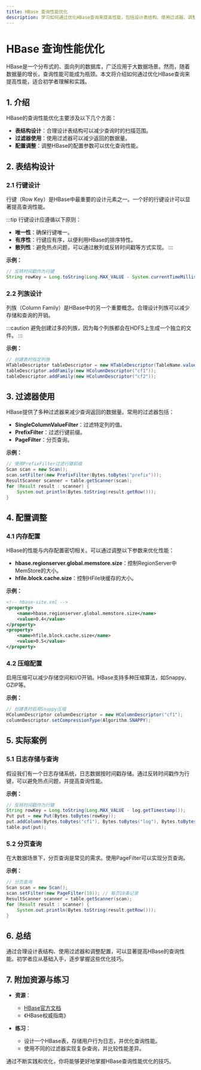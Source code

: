 ```yaml
---
title: HBase 查询性能优化
description: 学习如何通过优化HBase查询来提高性能，包括设计表结构、使用过滤器、调整配置等技巧。
---
```


# HBase 查询性能优化

HBase是一个分布式的、面向列的数据库，广泛应用于大数据场景。然而，随着数据量的增长，查询性能可能成为瓶颈。本文将介绍如何通过优化HBase查询来提高性能，适合初学者理解和实践。

## 1. 介绍

HBase的查询性能优化主要涉及以下几个方面：

- **表结构设计**：合理设计表结构可以减少查询时的扫描范围。
- **过滤器使用**：使用过滤器可以减少返回的数据量。
- **配置调整**：调整HBase的配置参数可以优化查询性能。

## 2. 表结构设计

### 2.1 行键设计

行键（Row Key）是HBase中最重要的设计元素之一。一个好的行键设计可以显著提高查询性能。

:::tip
行键设计应遵循以下原则：
- **唯一性**：确保行键唯一。
- **有序性**：行键应有序，以便利用HBase的排序特性。
- **散列性**：避免热点问题，可以通过散列或反转时间戳等方式实现。
:::

**示例：**

```java
// 反转时间戳作为行键
String rowKey = Long.toString(Long.MAX_VALUE - System.currentTimeMillis());
```

### 2.2 列族设计

列族（Column Family）是HBase中的另一个重要概念。合理设计列族可以减少存储和查询的开销。

:::caution
避免创建过多的列族，因为每个列族都会在HDFS上生成一个独立的文件。
:::

**示例：**

```java
// 创建表时指定列族
HTableDescriptor tableDescriptor = new HTableDescriptor(TableName.valueOf("myTable"));
tableDescriptor.addFamily(new HColumnDescriptor("cf1"));
tableDescriptor.addFamily(new HColumnDescriptor("cf2"));
```

## 3. 过滤器使用

HBase提供了多种过滤器来减少查询返回的数据量。常用的过滤器包括：

- **SingleColumnValueFilter**：过滤特定列的值。
- **PrefixFilter**：过滤行键前缀。
- **PageFilter**：分页查询。

**示例：**

```java
// 使用PrefixFilter过滤行键前缀
Scan scan = new Scan();
scan.setFilter(new PrefixFilter(Bytes.toBytes("prefix")));
ResultScanner scanner = table.getScanner(scan);
for (Result result : scanner) {
    System.out.println(Bytes.toString(result.getRow()));
}
```

## 4. 配置调整

### 4.1 内存配置

HBase的性能与内存配置密切相关。可以通过调整以下参数来优化性能：

- **hbase.regionserver.global.memstore.size**：控制RegionServer中MemStore的大小。
- **hfile.block.cache.size**：控制HFile块缓存的大小。

**示例：**

```xml
<!-- hbase-site.xml -->
<property>
    <name>hbase.regionserver.global.memstore.size</name>
    <value>0.4</value>
</property>
<property>
    <name>hfile.block.cache.size</name>
    <value>0.5</value>
</property>
```

### 4.2 压缩配置

启用压缩可以减少存储空间和I/O开销。HBase支持多种压缩算法，如Snappy、GZIP等。

**示例：**

```java
// 创建表时启用Snappy压缩
HColumnDescriptor columnDescriptor = new HColumnDescriptor("cf1");
columnDescriptor.setCompressionType(Algorithm.SNAPPY);
```

## 5. 实际案例

### 5.1 日志存储与查询

假设我们有一个日志存储系统，日志数据按时间戳存储。通过反转时间戳作为行键，可以避免热点问题，并提高查询性能。

**示例：**

```java
// 反转时间戳作为行键
String rowKey = Long.toString(Long.MAX_VALUE - log.getTimestamp());
Put put = new Put(Bytes.toBytes(rowKey));
put.addColumn(Bytes.toBytes("cf1"), Bytes.toBytes("log"), Bytes.toBytes(log.getContent()));
table.put(put);
```

### 5.2 分页查询

在大数据场景下，分页查询是常见的需求。使用PageFilter可以实现分页查询。

**示例：**

```java
// 分页查询
Scan scan = new Scan();
scan.setFilter(new PageFilter(10)); // 每页10条记录
ResultScanner scanner = table.getScanner(scan);
for (Result result : scanner) {
    System.out.println(Bytes.toString(result.getRow()));
}
```

## 6. 总结

通过合理设计表结构、使用过滤器和调整配置，可以显著提高HBase的查询性能。初学者应从基础入手，逐步掌握这些优化技巧。

## 7. 附加资源与练习

- **资源**：
  - [HBase官方文档](https://hbase.apache.org/book.html)
  - 《HBase权威指南》

- **练习**：
  - 设计一个HBase表，存储用户行为日志，并优化查询性能。
  - 使用不同的过滤器实现复杂查询，并比较性能差异。

通过不断实践和优化，你将能够更好地掌握HBase查询性能优化的技巧。